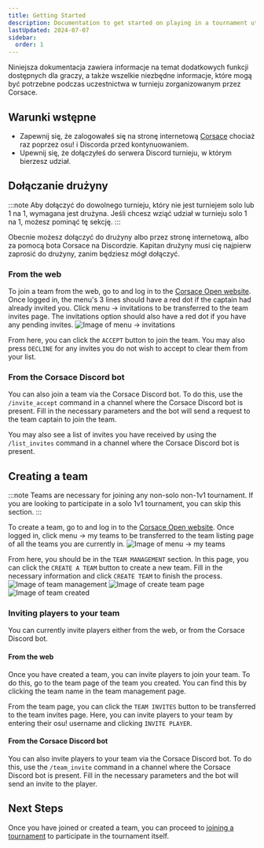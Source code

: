 ```yaml
---
title: Getting Started
description: Documentation to get started on playing in a tournament utilizing Corsace services.
lastUpdated: 2024-07-07
sidebar:
  order: 1
---
```


Niniejsza dokumentacja zawiera informacje na temat dodatkowych funkcji dostępnych dla graczy, a także wszelkie niezbędne informacje, które mogą być potrzebne podczas uczestnictwa w turnieju zorganizowanym przez Corsace.

## Warunki wstępne

* Zapewnij się, że zalogowałeś się na stronę internetową [Corsace](https://corsace.io) chociaż raz poprzez osu! i Discorda przed kontynuowaniem.
* Upewnij się, że dołączyłeś do serwera Discord turnieju, w którym bierzesz udział.

## Dołączanie drużyny

:::note
Aby dołączyć do dowolnego turnieju, który nie jest turniejem solo lub 1 na 1, wymagana jest drużyna. Jeśli chcesz wziąć udział w turnieju solo 1 na 1, możesz pominąć tę sekcję.
:::

Obecnie możesz dołączyć do drużyny albo przez stronę internetową, albo za pomocą bota Corsace na Discordzie. Kapitan drużyny musi cię najpierw zaprosić do drużyny, zanim będziesz mógł dołączyć.

### From the web

To join a team from the web, go to and log in to the [Corsace Open website](https://open.corsace.io). Once logged in, the menu's 3 lines should have a red dot if the captain had already invited you. Click menu -> invitations to be transferred to the team invites page. The invitations option should also have a red dot if you have any pending invites.
![Image of menu -> invitations](../../../../images/tournament_play/menu_invitations.png)

From here, you can click the `ACCEPT` button to join the team. You may also press `DECLINE` for any invites you do not wish to accept to clear them from your list.

### From the Corsace Discord bot

You can also join a team via the Corsace Discord bot. To do this, use the `/invite_accept` command in a channel where the Corsace Discord bot is present. Fill in the necessary parameters and the bot will send a request to the team captain to join the team.

You may also see a list of invites you have received by using the `/list_invites` command in a channel where the Corsace Discord bot is present.

## Creating a team

:::note
Teams are necessary for joining any non-solo non-1v1 tournament. If you are looking to participate in a solo 1v1 tournament, you can skip this section.
:::

To create a team, go to and log in to the [Corsace Open website](https://open.corsace.io). Once logged in, click menu -> my teams to be transferred to the team listing page of all the teams you are currently in.
![Image of menu -> my teams](../../../../images/tournament_play/menu_my_teams.png)

From here, you should be in the `TEAM MANAGEMENT` section. In this page, you can click the `CREATE A TEAM` button to create a new team. Fill in the necessary information and click `CREATE TEAM` to finish the process.
![Image of team management](../../../../images/tournament_play/team_management.png)
![Image of create team page](../../../../images/tournament_play/create_team.png)
![Image of team created](../../../../images/tournament_play/create_team_success.png)

### Inviting players to your team

You can currently invite players either from the web, or from the Corsace Discord bot.

#### From the web

Once you have created a team, you can invite players to join your team. To do this, go to the team page of the team you created. You can find this by clicking the team name in the team management page.

From the team page, you can click the `TEAM INVITES` button to be transferred to the team invites page. Here, you can invite players to your team by entering their osu! username and clicking `INVITE PLAYER`.

#### From the Corsace Discord bot

You can also invite players to your team via the Corsace Discord bot. To do this, use the `/team_invite` command in a channel where the Corsace Discord bot is present. Fill in the necessary parameters and the bot will send an invite to the player.

## Next Steps

Once you have joined or created a team, you can proceed to [joining a tournament](./joining-tournament) to participate in the tournament itself.

